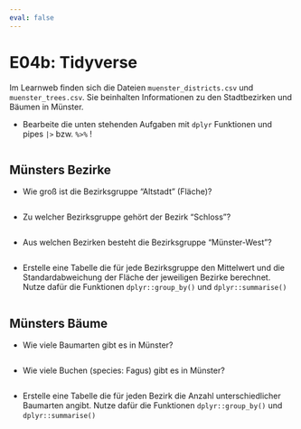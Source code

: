```yaml
---
eval: false
---
```


# E04b: Tidyverse

Im Learnweb finden sich die Dateien `muenster_districts.csv` und `muenster_trees.csv`. Sie beinhalten Informationen zu den Stadtbezirken und Bäumen in Münster.

- Bearbeite die unten stehenden Aufgaben mit `dplyr` Funktionen und pipes `|>` bzw. `%>%` !

```r


```


## Münsters Bezirke

- Wie groß ist die Bezirksgruppe "Altstadt" (Fläche)?

```r

```

- Zu welcher Bezirksgruppe gehört der Bezirk "Schloss"?

```r

```

- Aus welchen Bezirken besteht die Bezirksgruppe "Münster-West"?

```r

```

- Erstelle eine Tabelle die für jede Bezirksgruppe den Mittelwert und die Standardabweichung der Fläche der jeweiligen Bezirke berechnet. Nutze dafür die Funktionen `dplyr::group_by()` und `dplyr::summarise()`

```r


```



## Münsters Bäume

- Wie viele Baumarten gibt es in Münster?

```r


```

- Wie viele Buchen (species: Fagus) gibt es in Münster?

```r


```

- Erstelle eine Tabelle die für jeden Bezirk die Anzahl unterschiedlicher Baumarten angibt. Nutze dafür die Funktionen `dplyr::group_by()` und `dplyr::summarise()`

```r


```




